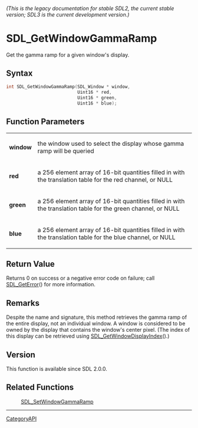 ====== (This is the legacy documentation for stable SDL2, the current stable version; SDL3 is the current development version.) ======
= SDL_GetWindowGammaRamp =

Get the gamma ramp for a given window's display.

== Syntax ==

<syntaxhighlight lang='c'>
int SDL_GetWindowGammaRamp(SDL_Window * window,
                           Uint16 * red,
                           Uint16 * green,
                           Uint16 * blue);
</syntaxhighlight>

== Function Parameters ==

{|
|'''window'''
|the window used to select the display whose gamma ramp will be queried
|-
|'''red'''
|a 256 element array of 16-bit quantities filled in with the translation table for the red channel, or NULL
|-
|'''green'''
|a 256 element array of 16-bit quantities filled in with the translation table for the green channel, or NULL
|-
|'''blue'''
|a 256 element array of 16-bit quantities filled in with the translation table for the blue channel, or NULL
|}

== Return Value ==

Returns 0 on success or a negative error code on failure; call
[[SDL_GetError]]() for more information.

== Remarks ==

Despite the name and signature, this method retrieves the gamma ramp of the
entire display, not an individual window. A window is considered to be
owned by the display that contains the window's center pixel. (The index of
this display can be retrieved using [[SDL_GetWindowDisplayIndex]]().)

== Version ==

This function is available since SDL 2.0.0.

== Related Functions ==

:[[SDL_SetWindowGammaRamp]]

----
[[CategoryAPI]]


